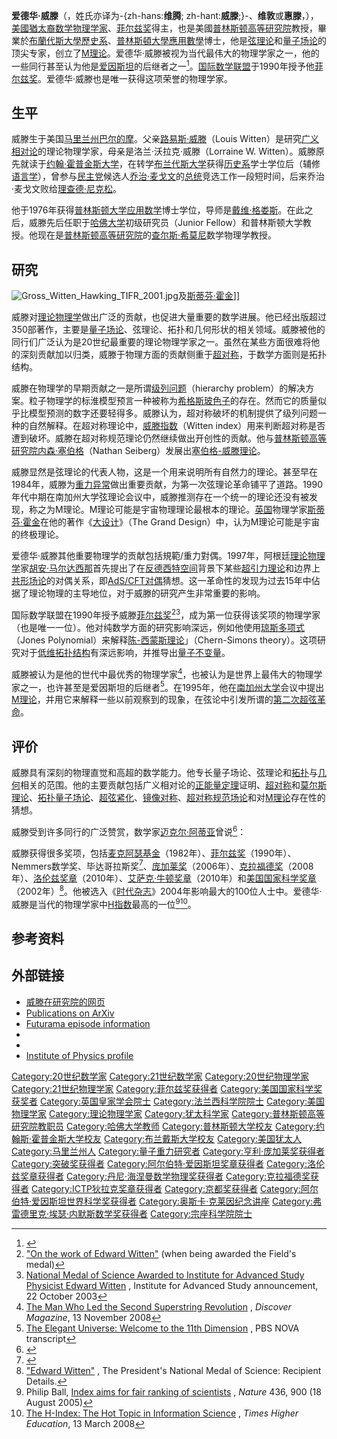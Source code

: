 {{noteTA
|T=zh-hant:愛德華·維騰; zh-hans:爱德华·威滕;
|G1=物理学
}}
{{Infobox scientist
| name = 爱德华·威滕<br />Edward Witten
| image = Edward_Witten.jpg
| image_size = 250px
| caption = 爱德华·威滕
| birth_date = {{birth date and age|1951|8|26}}
| birth_place = {{USA}}[[马里兰州|马里兰州]][[巴尔的摩_(马里兰州)|巴尔的摩]]
| residence = {{USA}}[[新泽西州|新泽西州]][[普林斯顿|普林斯顿]]
| nationality ={{USA}}
| death_date =
| death_place =
| field = [[理论物理|理论物理]]<br />[[超弦理论|超弦理论]]
| erdos_number =
| work_institution = [[普林斯顿高等研究院|普林斯顿高等研究院]]<br>[[哈佛大学|哈佛大学]]<br>[[加州理工学院|加州理工学院]]<br>[[普林斯顿大学|普林斯顿大学]]
| alma_mater = [[布兰戴斯大学|布兰戴斯大学]]<br> [[普林斯顿大学|普林斯顿大学]] 
| doctoral_advisor = [[戴维·格娄斯|戴维·格娄斯]]
| doctoral_students = [[卡姆朗·瓦法|卡姆朗·瓦法]]<br> [[文小刚|文小刚]]
| known_for = [[弦理论|弦理论]]<br /> [[M理论|M理论]]  <br />[[量子引力|量子引力]]<br /> [[量子场论|量子场论]]<br />[[超对称|超对称]]
| societies =
| prizes = [[麦克阿瑟基金会|麦克阿瑟基金]]（1982）<br /> [[狄拉克奖章|狄拉克奖章]]（1985）<br /> [[阿尔伯特·爱因斯坦奖章|阿尔伯特·爱因斯坦奖章]]（1985）<br /> [[菲尔兹奖|菲尔兹奖]]（1990）<br />[[庞加莱奖|庞加莱奖]]（2006）<br />Alan T. Waterman奖（1995）<br>[[内默斯数学奖|内默斯数学奖]]（2000）<br />[[丹尼·海涅曼数学物理奖|丹尼·海涅曼数学物理奖]]（2004）<br />[[哈雷奖|哈雷奖]]（2005）<br/>[[克拉福德奖|克拉福德奖]]（2008）<br />[[洛伦兹奖章|洛伦兹奖章]]（2010）<br />[[艾萨克·牛顿奖章|艾萨克·牛顿奖章]]（2010）<br />[[阿爾伯特·愛因斯坦世界科學獎|阿爾伯特·愛因斯坦世界科學獎]]（2016）
| spouse = Chiara Nappi
| children =
| religion =
| handedness =
| website = http://www.sns.ias.edu/~witten/
| footnotes =
}}

'''爱德华·威滕'''（{{lang-en|'''Edward Witten'''}}，姓氏亦译为-{zh-hans:'''维腾'''; zh-hant:'''威滕''';}-、'''维敦'''或'''惠滕'''，{{bd|1951年|8月26日|catIdx=W}}），[[美國猶太人|美國猶太裔]][[数学物理学家|数学物理学家]]、[[菲尔兹奖|菲尔兹奖]]得主，也是美國[[普林斯顿高等研究院|普林斯顿高等研究院]]教授，畢業於[[布蘭代斯大學|布蘭代斯大學]][[歷史系|歷史系]]、[[普林斯頓大學|普林斯頓大學]][[應用數學|應用數學]]博士，他是[[弦理论|弦理论]]和[[量子场论|量子场论]]的顶尖专家，创立了[[M理论|M理论]]。爱德华·威滕被视为当代最伟大的物理学家之一，他的一些同行甚至认为他是[[爱因斯坦|爱因斯坦]]的后继者之一<ref>{{Cite news | newspaper=The New York Times Magazine | author=K. C. Cole | date={{start date|1987|10|18}} | title=A Theory of Everything | url=http://www.nytimes.com/1987/10/18/magazine/a-theory-of-everything.html | accessdate=2011-10-13 | archive-date=2018-01-03 | archive-url=https://web.archive.org/web/20180103011553/http://www.nytimes.com/1987/10/18/magazine/a-theory-of-everything.html | dead-url=no }}</ref>。[[国际数学联盟|国际数学联盟]]于1990年授予他[[菲尔兹奖|菲尔兹奖]]。爱德华·威滕也是唯一获得这项荣誉的物理学家。

== 生平 ==
威滕生于美国[[马里兰州|马里兰州]][[巴尔的摩_(马里兰州)|巴尔的摩]]。父亲[[路易斯·威滕|路易斯·威滕]]（Louis Witten）是研究[[广义相对论|广义相对论]]的理论物理学家，母亲是洛兰·沃拉克·威滕（Lorraine W. Witten）。威滕原先就读于[[约翰·霍普金斯大学|约翰·霍普金斯大学]]，在转学[[布兰代斯大学|布兰代斯大学]]获得[[历史系|历史系]]学士学位后（辅修[[语言学|语言学]]），曾参与[[民主党_(美国)|民主党]]候选人[[乔治·麦戈文|乔治·麦戈文]]的[[总统|总统]]竞选工作一段短时间，后来乔治·麦戈文败给[[理查德·尼克松|理查德·尼克松]]。

他于1976年获得[[普林斯顿大学|普林斯顿大学]][[应用数学|应用数学]]博士学位，导师是[[戴维·格娄斯|戴维·格娄斯]]。在此之后，威滕先后任职于[[哈佛大学|哈佛大学]]初级研究员（Junior Fellow）和普林斯顿大学教授。他现在是[[普林斯顿高等研究院|普林斯顿高等研究院]]的[[查尔斯·希莫尼|查尔斯·希莫尼]]数学物理学教授。

==研究==
[[File:Gross_Witten_Hawking_TIFR_2001.jpg|thumb]]及[[斯蒂芬·霍金|斯蒂芬·霍金]]]]

威滕对[[理论物理学|理论物理学]]做出广泛的贡献，也促进大量重要的数学进展。他已经出版超过350部著作，主要是[[量子场论|量子场论]]、弦理论、拓扑和几何形状的相关领域。威滕被他的同行们广泛认为是20世纪最重要的理论物理学家之一。虽然在某些方面很难将他的深刻贡献加以归类，威滕于物理方面的贡献侧重于[[超对称|超对称]]，于数学方面则是拓扑结构。

威滕在物理学的早期贡献之一是所谓[[级列问题|级列问题]]（hierarchy problem）的解决方案。粒子物理学的标淮模型预言一种被称为[[希格斯玻色子|希格斯玻色子]]的存在。然而它的质量似乎比模型预测的数字还要轻得多。威滕认为，超对称破坏的机制提供了级列问题一种的自然解释。在超对称理论中，[[威滕指数|威滕指数]]（Witten index）用来判断超对称是否遭到破坏。威滕在超对称规范理论仍然继续做出开创性的贡献。他与[[普林斯顿高等研究院|普林斯顿高等研究院]][[内森·塞伯格|内森·塞伯格]]（Nathan Seiberg）发展出[[塞伯格-威滕理论|塞伯格-威滕理论]]。

威滕显然是弦理论的代表人物，这是一个用来说明所有自然力的理论。甚至早在1984年，威滕为[[重力异常|重力异常]]做出重要贡献，为第一次弦理论革命铺平了道路。1990年代中期在南加州大学弦理论会议中，威滕推测存在一个统一的理论还没有被发现，称之为M理论。M理论可能是宇宙物理理论最根本的理论。[[英国|英国]]物理学家[[斯蒂芬·霍金|斯蒂芬·霍金]]在他的著作《[[大设计|大设计]]》（The Grand Design）中，认为M理论可能是宇宙的终极理论。

爱德华·威滕其他重要物理学的贡献包括規範/重力對偶。1997年，阿根廷[[理论物理学|理论物理学]]家[[胡安·马尔达西那|胡安·马尔达西那]]首先提出了在[[反德西特空间|反德西特空间]]背景下某些[[超引力理论|超引力理论]]和边界上[[共形场论|共形场论]]的对偶关系，即[[AdS/CFT对偶|AdS/CFT对偶]]猜想。这一革命性的发现为过去15年中佔据了理论物理的主导地位，对于威滕的研究产生非常重要的影响。

国际数学联盟在1990年授予威滕[[菲尔兹奖|菲尔兹奖]]<ref>[http://www.emis.ams.org/mirror/IMU/medals/Fields/1990/Witten/page1.html "On the work of Edward Witten"] {{Wayback|url=http://www.emis.ams.org/mirror/IMU/medals/Fields/1990/Witten/page1.html |date=20110927001135 }} (when being awarded the Field's medal)</ref><ref>[http://www.ias.edu/newsroom/announcements/view/witten.html National Medal of Science Awarded to Institute for Advanced Study Physicist Edward Witten] {{webarchive|url=https://web.archive.org/web/20080908084847/http://www.ias.edu/newsroom/announcements/view/witten.html |date=2008-09-08 }}, Institute for Advanced Study announcement, 22 October 2003</ref>，成为第一位获得该奖项的物理学家（也是唯一一位）。他对纯数学方面的研究影响深远，例如他使用[[琼斯多项式|琼斯多项式]]（Jones Polynomial）来解释[[陈-西蒙斯理论|陈-西蒙斯理论]]」（Chern-Simons theory）。这项研究对于[[低维拓扑结构|低维拓扑结构]]有深远影响，并推导出[[量子不变量|量子不变量]]。

威滕被认为是他的世代中最优秀的物理学家<ref>[http://discovermagazine.com/2008/dec/13-the-man-who-led-the-second-superstring-revolution The Man Who Led the Second Superstring Revolution] {{Wayback|url=http://discovermagazine.com/2008/dec/13-the-man-who-led-the-second-superstring-revolution |date=20110920041803 }}, ''Discover Magazine'', 13 November 2008</ref>，也被认为是世界上最伟大的物理学家之一，也许甚至是爱因斯坦的后继者<ref>[http://www.pbs.org/wgbh/nova/transcripts/3014_elegant.html The Elegant Universe: Welcome to the 11th Dimension] {{Wayback|url=http://www.pbs.org/wgbh/nova/transcripts/3014_elegant.html |date=20100412145842 }}, PBS NOVA transcript</ref>。在1995年，他在[[南加州大学|南加州大学]]会议中提出[[M理论|M理论]]，并用它来解释一些以前观察到的现象，在弦论中引发所谓的[[第二次超弦革命|第二次超弦革命]]。

==评价==
威滕具有深刻的物理直觉和高超的数学能力。他专长量子场论、弦理论和[[拓扑|拓扑]]与[[几何|几何]]相关的范围。他的主要贡献包括广义相对论的[[正能量定理|正能量定理]]证明、[[超对称|超对称]]和[[莫尔斯理论|莫尔斯理论]]、[[拓扑量子场论|拓扑量子场论]]、[[超弦紧化|超弦紧化]]、[[镜像对称|镜像对称]]、[[超对称规范场论|超对称规范场论]]和对[[M理论|M理论]]存在性的猜想。

威滕受到许多同行的广泛赞赏，数学家[[迈克尔·阿蒂亚|迈克尔·阿蒂亚]]曾说<ref>{{Cite book|last=Atiyah |first=Michael |title=Michael Atiyah: Collected Works: Volume 6 |year=2005 |publisher=Oxford Science Publications |isbn=978-0198530992 |pages=209, 212}}</ref>：
{{cquote|
虽然他肯定是物理学家，不过他对数学的掌握很少数学家能比得上……他一次又一次超越了数学界，以巧妙的物理直觉导出新颖深刻的数学定理……他对现代数学影响巨大……凭着他物理再次成为数学的丰富灵感和直觉源头。
}}

威滕获得很多奖项，包括[[麦克阿瑟基金会|麦克阿瑟基金]]（1982年）、[[菲尔兹奖|菲尔兹奖]]（1990年）、Nemmers数学奖、毕达哥拉斯奖<ref>{{Cite news|newspaper=Il Crotonese |language=it |url=http://www.ilcrotonese.it/notizia.asp?IDNotizia=10957&IDCategoria=8 |date={{start date|2005|09|23}} |title=Il premio Pitagora al fisico teorico Witten |deadurl=yes |archiveurl=https://web.archive.org/web/20110722035239/http://www.ilcrotonese.it/notizia.asp?IDNotizia=10957&IDCategoria=8 |archivedate=2011-07-22 }}</ref>、[[庞加莱奖|庞加莱奖]]（2006年）、[[克拉福德奖|克拉福德奖]]（2008年）、[[洛伦兹奖章|洛伦兹奖章]]（2010年）、[[艾萨克·牛顿奖章|艾萨克·牛顿奖章]]（2010年）和[[美国国家科学奖章|美国国家科学奖章]]（2002年）<ref>[http://www.nsf.gov/od/nms/recip_details.cfm?recip_id=5000000000422 "Edward Witten"] {{Wayback|url=http://www.nsf.gov/od/nms/recip_details.cfm?recip_id=5000000000422 |date=20110606070952 }}, The President's National Medal of Science: Recipient Details.</ref>。他被选入《[[时代杂志|时代杂志]]》2004年影响最大的100位人士中。爱德华·威滕是当代的物理学家中[[H指数|H指数]]最高的一位<ref>Philip Ball, [http://www.nature.com/nature/journal/v436/n7053/full/436900a.html Index aims for fair ranking of scientists] {{Wayback|url=http://www.nature.com/nature/journal/v436/n7053/full/436900a.html |date=20110828111000 }}, ''Nature'' 436, 900 (18 August 2005)</ref><ref>[http://www.timeshighereducation.co.uk/story.asp?storyCode=401175&sectioncode=26 The H-Index: The Hot Topic in Information Science] {{Wayback|url=http://www.timeshighereducation.co.uk/story.asp?storyCode=401175&sectioncode=26 |date=20111218153251 }}, ''Times Higher Education'', 13 March 2008</ref>。

==参考资料==
{{Reflist|colwidth=30em}}

== 外部链接 ==
{{commons|Edward Witten}}
* [http://www.sns.ias.edu/~witten/ 威滕在研究院的网页] {{Wayback|url=http://www.sns.ias.edu/~witten/ |date=20130411034737 }}
* [http://arxiv.org/find/hep-th/1/au:+Witten_E/0/1/0/all/0/1 Publications on ArXiv] {{Wayback|url=http://arxiv.org/find/hep-th/1/au:+Witten_E/0/1/0/all/0/1 |date=20200122053511 }}
* [http://www.gotfuturama.com/Information/Capsules/1ACV11.txt Futurama episode information] {{Wayback|url=http://www.gotfuturama.com/Information/Capsules/1ACV11.txt |date=20120720210833 }}
* {{MacTutor Biography|id=Witten}}
* {{MathGenealogy|id=31293}}
* [http://www.iop.org/about/awards/international/page_43947.html Institute of Physics profile] {{Wayback|url=http://www.iop.org/about/awards/international/page_43947.html |date=20130516210825 }}

{{菲尔兹奖}}
{{突破奖获得者}}
{{阿尔伯特·爱因斯坦世界科学奖获得者}}

{{Authority control}}
{{DEFAULTSORT:Witten, Edward}}
[[Category:20世纪数学家|Category:20世纪数学家]]
[[Category:21世纪数学家|Category:21世纪数学家]]
[[Category:20世纪物理学家|Category:20世纪物理学家]]
[[Category:21世纪物理学家|Category:21世纪物理学家]]
[[Category:菲尔兹奖获得者|Category:菲尔兹奖获得者]]
[[Category:美国国家科学奖获奖者|Category:美国国家科学奖获奖者]]
[[Category:英国皇家学会院士|Category:英国皇家学会院士]]
[[Category:法兰西科学院院士|Category:法兰西科学院院士]]
[[Category:美国物理学家|Category:美国物理学家]]
[[Category:理论物理学家|Category:理论物理学家]]
[[Category:犹太科学家|Category:犹太科学家]]
[[Category:普林斯顿高等研究院教职员|Category:普林斯顿高等研究院教职员]]
[[Category:哈佛大学教师|Category:哈佛大学教师]]
[[Category:普林斯顿大学校友|Category:普林斯顿大学校友]]
[[Category:约翰斯·霍普金斯大学校友|Category:约翰斯·霍普金斯大学校友]]
[[Category:布兰戴斯大学校友|Category:布兰戴斯大学校友]]
[[Category:美国犹太人|Category:美国犹太人]]
[[Category:马里兰州人|Category:马里兰州人]]
[[Category:量子重力研究者|Category:量子重力研究者]]
[[Category:亨利·庞加莱奖获得者|Category:亨利·庞加莱奖获得者]]
[[Category:突破奖获得者|Category:突破奖获得者]]
[[Category:阿尔伯特·爱因斯坦奖章获得者|Category:阿尔伯特·爱因斯坦奖章获得者]]
[[Category:洛伦兹奖章获得者|Category:洛伦兹奖章获得者]]
[[Category:丹尼·海涅曼数学物理奖获得者|Category:丹尼·海涅曼数学物理奖获得者]]
[[Category:克拉福德奖获得者|Category:克拉福德奖获得者]]
[[Category:ICTP狄拉克奖章获得者|Category:ICTP狄拉克奖章获得者]]
[[Category:京都奖获得者|Category:京都奖获得者]]
[[Category:阿尔伯特·爱因斯坦世界科学奖获得者|Category:阿尔伯特·爱因斯坦世界科学奖获得者]]
[[Category:奥斯卡·克莱因纪念讲座|Category:奥斯卡·克莱因纪念讲座]]
[[Category:弗雷德里克·埃瑟·内默斯数学奖获得者|Category:弗雷德里克·埃瑟·内默斯数学奖获得者]]
[[Category:宗座科学院院士|Category:宗座科学院院士]]